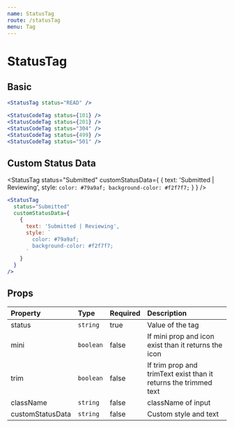 ```yaml
---
name: StatusTag
route: /statusTag
menu: Tag
---
```


# StatusTag



## Basic
<StatusTagContainer />

```jsx
<StatusTag status="READ" />
```

<StatusCodeTagContainer />

```jsx
<StatusCodeTag status={101} />
<StatusCodeTag status={201} />
<StatusCodeTag status="304" />
<StatusCodeTag status={499} />
<StatusCodeTag status="501" />
```

## Custom Status Data 

<StatusTag
  status="Submitted" 
  customStatusData={
    {
      text: 'Submitted | Reviewing',
      style: `
        color: #79a9af;
        background-color: #f2f7f7;
      `
    }
  }
/>

```jsx
<StatusTag
  status="Submitted" 
  customStatusData={
    {
      text: 'Submitted | Reviewing',
      style: `
        color: #79a9af;
        background-color: #f2f7f7;
      `
    }
  }
/>
```

## Props

| Property         | Type      | Required | Description                                                      |
| :-------         | :---      | :------- | :----------                                                      |
| status           | `string`  | true     | Value of the tag                                                 |
| mini             | `boolean` | false    | If mini prop and icon exist than it returns the icon             |
| trim             | `boolean` | false    | If trim prop and trimText exist than it returns the trimmed text |
| className        | `string`  | false    | className of input                                               |
| customStatusData | `string`  | false    | Custom style and text                                            |

